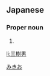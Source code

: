 ==Japanese==
{{ja-kanjitab|み|き|お|yomi=kun}}

===Proper noun===
{{ja-pos|proper|みきお}}

# {{given name|male|lang=ja}}

[[Category:Japanese male given names|みきお]]

[[li:三樹男]]